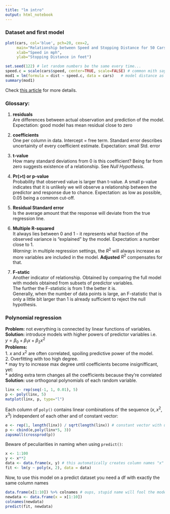 ```yaml
---
title: "lm intro"
output: html_notebook
---
```


### Dataset and first model

```r
plot(cars, col='blue', pch=20, cex=2,
     main="Relationship between Speed and Stopping Distance for 50 Cars",
     xlab="Speed in mph",
     ylab="Stopping Distance in feet")
```
```r
set.seed(122) # let random numbers be the same every time...
speed.c = scale(cars$speed, center=TRUE, scale=FALSE) # common mith says this improves predictions...
mod1 = lm(formula = dist ~ speed.c, data = cars)   # model distance as linear function of speed
summary(mod1)
```

Check [this article](https://feliperego.github.io/blog/2015/10/23/Interpreting-Model-Output-In-R) for more details.

### Glossary:
1. **residuals**  
Are differences between actual observation and prediction of the model.  
Expectation: good model has mean residual close to zero
1. **coefficients**  
    One per column in data. Intercept = free term. Standard error describes uncertainity of every coefficient estimate. Expectation: small Std. error
1. **t-value**  
  How many standard deviations from 0 is this coefficient? Being far from zero suggests existence of a relationship. See *Null Hypothesis*.
1. **Pr(>t) or p-value**  
  Probability that observed value is larger than t-value. A small p-value indicates that it is unlikely we will observe a relationship between the predictor and response due to chance. Expectation: as low as possible, 0.05 being a common cut-off.
  
1. **Residual Standard error**  
Is the average amount that the response will deviate from the true regression line.


1. **Multiple R-squared**  
It always lies between 0 and 1 - it represents what fraction of the observed variance is "explained" by the model. Expectation: a number close to 1.   
*Warning*: in multiple regression settings, the $R^2$ will always increase as more variables are included in the model. **Adjusted** $R^2$ compensates for that.

1. **F-static**  
Another indicator of relationship. Obtained by comparing the full model with models obtained from subsets of predictor variables.  
The further the F-statistic is from 1 the better it is.  
Generally, when the number of data points is large, an F-statistic that is only a little bit larger than 1 is already sufficient to reject the null hypothesis.

### Polynomial regression
**Problem:** not everything is connected by linear functions of variables.  
**Solution:** introduce models with higher powers of predictor variables i.e.  
$y = \beta_0 + \beta_1 x + \beta_2 x^2$  
**Problems:**  
1. $x$ and $x^2$ are often correlated, spoiling predictive power of the model.  
2. Overfitting with too high degree.  
    * may try to increase max degree until coefficients become insignifficant, yet:  
    * adding extra term changes all the coefficients because they're correlated  
**Solution:** use orthogonal polynomials of each random variable.
```r
linx <- rep(seq(-1, 1, 0.01), 5)
p <- poly(linx, 5)
matplot(linx, p, type="l")
```
Each column of `poly()` contains linear combinations of the sequence $(x, x^2, x^3)$ independent of each other and of constant vector:  
```r
e <- rep(1, length(linx)) / sqrt(length(linx)) # constant vector with unit absolute value
p <- cbind(e,poly(linx*5, 3))
zapsmall(crossprod(p))
```

Beware of peculiarities in naming when using `predict()`:
```r
x <- 1:100
y <- x**2
data <- data.frame(x, y) # this automatically creates column names "x" and "y"
fit <- lm(y ~ poly(x, 2), data = data)
```
Now, to use this model on a predict dataset you need a df with exactly the same column names
```r
data.frame(x[1:10]) %>% colnames # oups, stupid name will fool the model
newdata <- data.frame(x = x[1:10])
colnames(newdata)
predict(fit, newdata)
```

